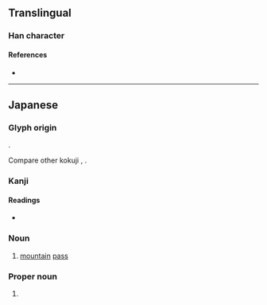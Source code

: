 {{character info}}
==Translingual==

===Han character===
{{Han char|rn=32|rad=土|as=06|sn=9|four=|canj=GYMY|ids=⿰土𠧗}}

====References====
* {{Han ref|kx=0228.291|hdz=10438.101|uh=57B0|ud=22448}}

----

==Japanese==

===Glyph origin===
{{ja-etym-kokuji}}.

Compare other kokuji {{ja-r|峠|とうげ}}, {{ja-r|裃|かみしも}}.

===Kanji===
{{ja-kanji|grade=|rs=土06}}

====Readings====
* {{ja-readings|on=|kun=たお-}}

{{ja-kanjitab|とお|yomi=k}}
===Noun===
{{ja-noun|たお}}

# [[mountain]] [[pass]]

===Proper noun===
{{ja-pos|たお|proper}}

# {{surname|ja|sort=たお}}

{{C|ja|Landforms|sort=たお}}